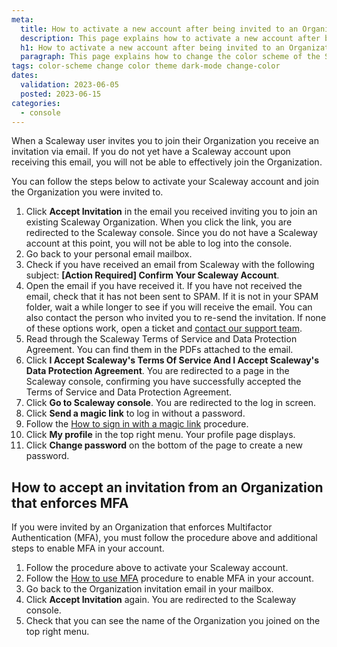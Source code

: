 ```yaml
---
meta:
  title: How to activate a new account after being invited to an Organization
  description: This page explains how to activate a new account after being invited to an Organization
  h1: How to activate a new account after being invited to an Organization
  paragraph: This page explains how to change the color scheme of the Scaleway console
tags: color-scheme change color theme dark-mode change-color
dates:
  validation: 2023-06-05
  posted: 2023-06-15
categories:
  - console
---
```


When a Scaleway user invites you to join their Organization you receive an invitation via email. If you do not yet have a Scaleway account upon receiving this email, you will not be able to effectively join the Organization.

You can follow the steps below to activate your Scaleway account and join the Organization you were invited to.

1. Click **Accept Invitation** in the email you received inviting you to join an existing Scaleway Organization.
    <Message type="important">
      When you click the link, you are redirected to the Scaleway console. Since you do not have a Scaleway account at this point, you will not be able to log into the console.
    </Message>
2. Go back to your personal email mailbox.
3. Check if you have received an email from Scaleway with the following subject: **[Action Required] Confirm Your Scaleway Account**.
4. Open the email if you have received it.
    <Message type="important">
      If you have not received the email, check that it has not been sent to SPAM. If it is not in your SPAM folder, wait a while longer to see if you will receive the email. You can also contact the person who invited you to re-send the invitation. If none of these options work, open a ticket and [contact our support team](https://console.scaleway.com/support/tickets).
    </Message>
5. Read through the Scaleway Terms of Service and Data Protection Agreement. You can find them in the PDFs attached to the email.
6. Click **I Accept Scaleway's Terms Of Service And I Accept Scaleway's Data Protection Agreement**. You are redirected to a page in the Scaleway console, confirming you have successfully accepted the Terms of Service and Data Protection Agreement.
7. Click **Go to Scaleway console**. You are redirected to the log in screen.
8. Click **Send a magic link** to log in without a password.
9. Follow the [How to sign in with a magic link](/console/my-account/how-to/sign-in-with-magic-link/) procedure.
10. Click **My profile** in the top right menu. Your profile page displays.
11. Click **Change password** on the bottom of the page to create a new password.

## How to accept an invitation from an Organization that enforces MFA

If you were invited by an Organization that enforces Multifactor Authentication (MFA), you must follow the procedure above and additional steps to enable MFA in your account.

1. Follow the procedure above to activate your Scaleway account.
2. Follow the [How to use MFA](/console/my-account/how-to/use-2fa/) procedure to enable MFA in your account.
3. Go back to the Organization invitation email in your mailbox.
4. Click **Accept Invitation** again. You are redirected to the Scaleway console.
5. Check that you can see the name of the Organization you joined on the top right menu.

